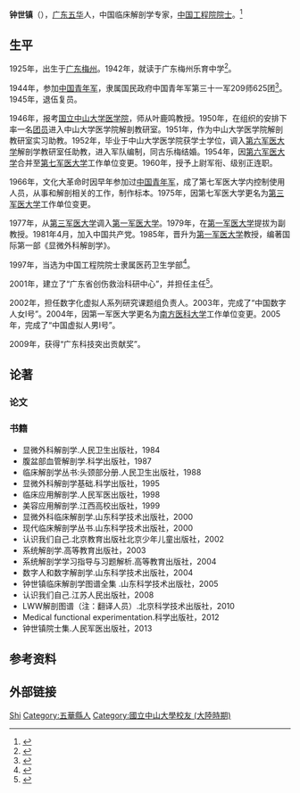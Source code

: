 {{Infobox_person
| name = 钟世镇
| image =
| gender = 男
| birth_date = {{birth date and age|1925|9|24}}
| birth_place = {{ROC-1912}}[[广东省|广东省]][[潮循道|潮循道]][[五华县|五华县]]
| nationality = {{PRC}}
| ethnicity = 汉族
| education = 1952年，[[中山大学医学院|中山大学医学院]]学士
| occupation = 教师
| research = *临床应用解剖学
*数字解剖学
*人体解剖与组织胚胎学
| notable_works = *《显微外科解剖学》
*《现代临床解剖学丛书》
| title = {{Infobox People CAE
  |学部 = 医药卫生学部
  |当选年 = 1997年
  }}
| party = {{CPC}}
| children = :2
| awards = *广东省科学技术突出贡献奖
*中国显微外科终身成就奖
*“何梁何利基金”科技进步奖
| honours = 中国现代临床解剖学奠基人，中国数字人和数字医学研究倡导者
| spouse = 「古乐梅（1952年－至今）」
}}

'''钟世镇'''（{{bd|1925年|9月24日|catIdx=Z钟}}），[[广东|广东]][[五华县|五华]]人，中国临床解剖学专家，[[中国工程院院士|中国工程院院士]]。<ref>{{Cite web|url=http://ysg.ckcest.cn/cae/ysgDetailsAction.do?method=baseInfo&acInfoId=705|title=钟世镇_基本信息_中国工程院院士馆|accessdate=2018-11-29|work=ysg.ckcest.cn|archive-url=https://web.archive.org/web/20181130030300/http://ysg.ckcest.cn/cae/ysgDetailsAction.do?method=baseInfo&acInfoId=705|archive-date=2018-11-30|dead-url=yes}}</ref>

== 生平 ==
1925年，出生于[[广东|广东]][[梅州|梅州]]。1942年，就读于广东梅州乐育中学<ref>{{cite web|url=http://www.mzlyzx.com/xiaoyouzhichuang/295.html|title=校友介绍——乐育中学获院士称号校友|accessdate=2017-01-22|publisher=乐育中学|language=zh-hans}}{{Dead link|date=2019年11月 |bot=InternetArchiveBot |fix-attempted=yes }}</ref>。

1944年，参加[[中国青年军|中国青年军]]，隶属国民政府中国青年军第三十一军209师625团<ref>{{cite web |url = http://news.ifeng.com/gundong/detail_2014_01/21/33199373_0.shtml |title=钟世镇：院士的配角人生 |accessdate=2017-01-22|publisher=南方都市报|language=zh-hans}}</ref>。1945年，退伍复员。

1946年，报考[[中山医科大学|国立中山大学医学院]]，师从叶鹿鸣教授。1950年，在组织的安排下率一名[[中国共产主义青年团|团员]]进入中山大学医学院解剖教研室。1951年，作为中山大学医学院解剖教研室实习助教。1952年，毕业于中山大学医学院获学士学位，调入[[第六军医大学|第六军医大学]]解剖学教研室任助教，进入军队编制，同古乐梅结婚。1954年，因[[第六军医大学|第六军医大学]]合并至[[第七军医大学|第七军医大学]]工作单位变更。1960年，授予上尉军衔、级别正连职。

1966年，文化大革命时因早年参加过[[中国青年军|中国青年军]]，成了第七军医大学内控制使用人员，从事和解剖相关的工作，制作标本。1975年，因第七军医大学更名为[[第三军医大学|第三军医大学]]工作单位变更。

1977年，从[[第三军医大学|第三军医大学]]调入[[第一军医大学|第一军医大学]]。1979年，在[[第一军医大学|第一军医大学]]提拔为副教授。1981年4月，加入中国共产党。1985年，晋升为[[第一军医大学|第一军医大学]]教授，编著国际第一部《显微外科解剖学》。

1997年，当选为中国工程院院士隶属医药卫生学部<ref>{{cite web |url = http://www.cae.cn/cae/jsp/qtysmd.jsp?ColumnID=135 |title=全体院士名单 |accessdate=2017-01-22|publisher=中国工程院|language=zh-hans}}</ref>。

2001年，建立了“广东省创伤救治科研中心”，并担任主任<ref>{{cite web|url=http://www.sdrmyy.com/item/5421.aspx|title=我院 “广东省科技厅创伤救治科研中心创伤救治临床基地、南方医科大学博士后科研基地”成立|accessdate=2017-01-22|publisher=顺德区第一人民医院|language=zh-hans}}{{Dead link|date=2018年6月 |bot=InternetArchiveBot |fix-attempted=no }}</ref>。

2002年，担任数字化虚拟人系列研究课题组负责人。2003年，完成了“中国数字人女Ⅰ号”。2004年，因第一军医大学更名为[[南方医科大学|南方医科大学]]工作单位变更。2005年，完成了“中国虚拟人男Ⅰ号”。

2009年，获得“广东科技突出贡献奖”。

== 论著 ==
=== 论文 ===

=== 书籍 ===
*显微外科解剖学.人民卫生出版社，1984
*腹盆部血管解剖学.科学出版社，1987
*临床解剖学丛书:头颈部分册.人民卫生出版社，1988
*显微外科解剖学基础.科学出版社，1995
*临床应用解剖学.人民军医出版社，1998
*美容应用解剖学.江西高校出版社，1999
*显微外科临床解剖学.山东科学技术出版社，2000
*现代临床解剖学丛书.山东科学技术出版社，2000
*认识我们自己.北京教育出版社北京少年儿童出版社，2002
*系统解剖学.高等教育出版社，2003
*系统解剖学学习指导与习题解析.高等教育出版社，2004
*数字人和数字解剖学.山东科学技术出版社，2004
*钟世镇临床解剖学图谱全集 .山东科学技术出版社，2005
*认识我们自己.江苏人民出版社，2008
*LWW解剖图谱（注：翻译人员）.北京科学技术出版社，2010
*Medical functional experimentation.科学出版社，2012
*钟世镇院士集.人民军医出版社，2013

== 参考资料 ==
{{Reflist|1}}

== 外部链接 ==
{{中国工程院医药卫生学部院士}}

{{Authority control}}
{{DEFAULTSORT:Zhong锺}}
[[Category:锺姓|Shi]]
[[Category:五華縣人|Category:五華縣人]]
[[Category:國立中山大學校友_(大陸時期)|Category:國立中山大學校友 (大陸時期)]]